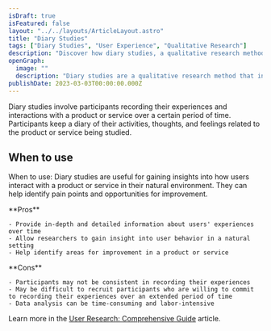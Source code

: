 ```yaml
---
isDraft: true
isFeatured: false
layout: "../../layouts/ArticleLayout.astro"
title: "Diary Studies"
tags: ["Diary Studies", "User Experience", "Qualitative Research"]
description: "Discover how diary studies, a qualitative research method, can provide in-depth insights into how users interact with a product or service over time. Learn about the pros and cons of this generative research method and how it can help identify pain points and areas for improvement."
openGraph:
  image: ""
  description: "Diary studies are a qualitative research method that involves participants recording their experiences with a product or service over time. Learn about the pros and cons of this generative research method and how it can help identify pain points and areas for improvement in user experience."
publishDate: 2023-03-03T00:00:00.000Z
---
```


Diary studies involve participants recording their experiences and interactions with a product or service over a certain period of time. Participants keep a diary of their activities, thoughts, and feelings related to the product or service being studied.

## When to use

When to use: Diary studies are useful for gaining insights into how users interact with a product or service in their natural environment. They can help identify pain points and opportunities for improvement.

<div class="mt-8 mb-8 grid grid-cols-2 divide-x overflow-hidden rounded-md border">
  <div class="py-6 px-10 space-y-4">
    **Pros**

    - Provide in-depth and detailed information about users' experiences over time
    - Allow researchers to gain insight into user behavior in a natural setting
    - Help identify areas for improvement in a product or service

  </div>
  <div class="py-6 px-10 space-y-4">
    **Cons**

    - Participants may not be consistent in recording their experiences
    - May be difficult to recruit participants who are willing to commit to recording their experiences over an extended period of time
    - Data analysis can be time-consuming and labor-intensive

  </div>
</div>

Learn more in the [User Research: Comprehensive Guide](/blog/user-research-comprehensive-guide) article.
